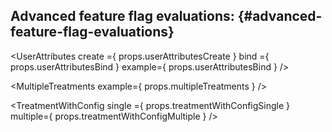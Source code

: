 
## Advanced feature flag evaluations: {#advanced-feature-flag-evaluations}

<UserAttributes
  create ={ props.userAttributesCreate }
  bind   ={ props.userAttributesBind   }
  example={ props.userAttributesBind   } />

<MultipleTreatments example={ props.multipleTreatments } />

<TreatmentWithConfig
  single  ={ props.treatmentWithConfigSingle   }
  multiple={ props.treatmentWithConfigMultiple } />